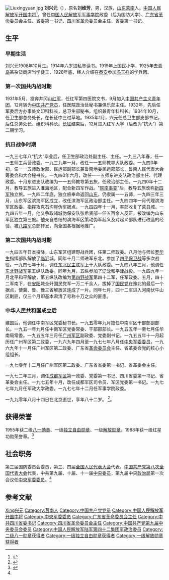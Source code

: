 {{Disputed|time=2015-01-14T13:21:17+00:00}}
[[File:Liuxingyuan.jpg|thumb]]
'''刘兴元'''（{{bd|1908年|10月|1990年|8月14日|catIdx=L}}），原名'''刘维芳'''，男，汉族，[[山东|山东]][[莒南|莒南]]人。[[中国人民解放军|中国人民解放军]][[中国人民解放军中将|开国中将]]<ref>{{Cite book|title=中国共产党历届中央委员大辞典(1921—2003)|author=中共中央组织部、中共中央党史研究室|publisher=中共党史出版社|year=2004|isbn=|location=北京|pages=}}</ref>，曾任[[中国人民解放军军事学院|中国人民解放军军事学院]]政委（后为国防大学）、[[广东省革命委员会|广东省革命委员会]]主任、省委第一书记、[[四川省革命委员会|四川省革命委员会]]主任、省委第一书记。

== 生平 ==
=== 早期生活 ===
刘兴元1908年10月生。1914年六岁进私塾读书。1919年上国民小学，1925年去[[青岛|青岛]]某杂货商店当学徒工，1928年底，经人介绍在[[泰安|泰安]]参加[[冯玉祥|冯玉祥]]的学兵团。

=== 第一次国共内战时期 ===
1931年5月，投奔井冈山[[红军|红军]]，任红军第四医院文书，9月加入[[中国共产主义青年团|中国共产主义青年团]]，12月转为[[中国共产党员|中国共产党员]]，任医院政治处秘书兼俱乐部主任。1932年，先后任军委后方办事处文印科科长，总卫生部秘书，组织兼青年科科长。1934年10月，任卫生部总务处长，在长征中三过草地。1935年1月，兴元任总卫生部支部书记，后任总务处长、组织科科长。[[长征|长征]]结束后，12月进入红军大学（后改为“抗大”）第二期学习。

=== 抗日战争时期 ===
一九三七年八“抗大”毕业后，任卫生部政治处副主任、主任。一九三八年春，任一一五师工兵营政委。一九三九年一月，改任一一五师教导大队政委。一九四0年初，任一一五师政治部、民运部副部长兼鲁南地委民运部部长、鲁南人民代表大会筹委会和大会秘书长。一九四0年六月，改任一一五师东进支队政治部主任、代理政委。十月东进支队改编为一一五师教导第五旅，任政治部主任。一九四0年十二月，教导五旅进入淮海地区，配合新四军作战。"[[皖南事变|皖南事变]]"后，教导五旅改称[[新四军|新四军]]独立旅。一九四二年底，独立旅奉命返回[[山东|山东]]，仍隶属一一五师，一九四三年三月，山东军区滨海军区成立，改任滨海军区政治部主任。一九四四年一月代理滨海军区政委、指挥攻克石沟崖伪军据点。一九四四年十一月，率部收复了[[莒县|莒县]]城。一九四五年一月，他又争取诸城伪保安队张希贤部一仟五百余人反正，被改编为山东军区独立第三旅。他亲自总结的滨海军区策动伪军起义及对起义部队进行改造的经验，被[[八路军|八路军]]总部转发，向全国各根据地推广。

=== 第二次国共内战时期 ===
一九四五年日本投降，山东军区组建野战兵团，任第二师政委。八月他与师长[[罗华生|罗华生]]指挥部队解放了[[临沂|临沂]]城。同年十月二师进军东北。参加了[[四平保卫战|四平保卫战]]等多次战役。一九四七年十月，调任[[东北民主联军|东北民主联军]]上干大队政委。一九四八年三月，他调任[[东北野战军|东北野战军]]第五纵队政委。同年九月，五纵参加了辽沈和平津战役。一九四九年一月北平和平解放，第五纵队改编为[[第四野战军|第四野战军]]第四十二军，任军政委。五月，四十二军南下，在[[安阳|安阳]]城全歼国民党军一万二千余人，拔掉了[[国民党|国民党]]在豫北的最后一个据点，使冀、鲁、豫三省解放区连成了一片。同年七月，四十二军进入河南伏牛山区剿匪，仅三个月即基本肃清了号称十万之众的匪患。

=== 中华人民共和国成立后 ===
建国后，他调任中南军区党委秘书长，一九五零年九月擔任中南军区干部部副部长。一九五一年九月任中南军区党委常委、干部部部长。一九五五年一至七月任华南局常委。一九五五年三月任[[广州军区|广州军区]]副政委、党委副书记。一九五五年十一月起历任广州军区第二政委，一九六九年四月至一九七七年八月任[[中央军委委员|中央军委委员]]，一九六九年十一月任广州军区第二政委、广东省[[革命委员会|革命委员会]]主任、省革委会党的核心小组组长。

一九七零年十二月任广州军区第二政委、广东省省委第一书记、省革委会主任。

一九七二年三月，调任[[成都军区|成都军区]]第一政委、党委第一书记、四川省委第一书记、省革委会主任。一九七五年十月，改任成都军区司令员、军区党委第一书记。一九七七年九月任军政大学政委。一九七七年十二月任军事学院政委。

一九九零年八月十四日在北京逝世，享年八十二岁。
<ref>{{cite web|title=刘兴元|url=http://cpc.people.com.cn/GB/64162/126778/130393/7586940.html|publisher=人民网|accessdate=2012-03-03|archive-date=2020-06-05|archive-url=https://web.archive.org/web/20200605004715/http://cpc.people.com.cn/GB/64162/126778/130393/7586940.html|dead-url=no}}</ref>。

== 获得荣誉 ==
1955年获二级[[八一勋章_(1955年)|八一勋章]]、一级[[独立自由勋章|独立自由勋章]]、一级[[解放勋章|解放勋章]]。1988年获一级红星功勋荣誉章。<ref name="中国人民解放军将帅名录">{{Cite book|title=中国人民解放军将帅名录|author=星火燎原编辑部|publisher=解放军出版社|year=2006|isbn=|location=北京|pages=}}</ref>

== 社会职务 ==
第三届国防委员会委员，第三、四届[[全国人民代表大会|全国人民代表大会]]代表，[[中国共产党第八次全国代表大会|中国共产党第八次全国代表大会]]代表，中共第九届、十届、十一届[[中央委员|中央委员]]，第九届中央[[政治局|政治局]]第一次会议任[[中央军委委员|中央军委委员]]。<ref name="中国人民解放军将帅名录"/>

== 参考文献 ==
{{reflist}}

{{start box}}
{{s-ppo|cpc}}
{{s-before|[[黄永胜|黄永胜]]}}
{{s-title|[[广东省革命委员会|广东省革命委员会]]党的核心小组组长|1969年11月—1970年12月}}
{{s-after|[[刘兴元|刘兴元]]|[[中国共产党广东省委员会|中国共产党广东省委员会]]第一书记}}
{{s-before|[[刘兴元|刘兴元]]|[[广东省革命委员会|广东省革命委员会]]党的核心小组组长}}
{{s-title|[[中国共产党广东省委员会|中国共产党广东省委员会]]第一书记|1970年12月—1972年3月}}
{{s-after|[[丁盛|丁盛]]}}
{{s-before|[[张国华_(1914年)|张国华]]}}
{{s-title|[[中国共产党四川省委员会|中国共产党四川省委员会]]第一书记|1972年3月—1975年10月}}
{{s-after|[[赵紫阳|赵紫阳]]}}
{{s-gov|prc}}
{{s-before|[[黄永胜|黄永胜]]}}
{{s-title|[[广东省革命委员会|广东省革命委员会]]主任|1969年6月—1972年3月}}
{{s-after|[[丁盛|丁盛]]}}
{{s-before|[[张国华_(1914年)|张国华]]}}
{{s-title|[[四川省革命委员会|四川省革命委员会]]主任|1972年3月—1975年10月}}
{{s-after|[[赵紫阳|赵紫阳]]}}
{{end box}}

{{中國人民解放軍開國中將}}
{{广东行政长官}}
{{中华人民共和国广东省地方领导人|nocat}}
{{四川行政长官}}
{{中华人民共和国四川省地方领导人|nocat}}

{{Authority control}}
{{DEFAULTSORT:Liu刘}}
[[Category:刘姓|Xing兴元]]
[[Category:莒南人|Category:莒南人]]
[[Category:中国共产党党员|Category:中国共产党党员]]
[[Category:中国人民解放军开国中将|Category:中国人民解放军开国中将]]
[[Category:中央军委委员|Category:中央军委委员]]
[[Category:广东省革命委员会主任|Category:广东省革命委员会主任]]
[[Category:中共四川省委书记|Category:中共四川省委书记]]
[[Category:四川省革命委员会主任|Category:四川省革命委员会主任]]
[[Category:中国共产党第九届中央委员会委员|Category:中国共产党第九届中央委员会委员]]
[[Category:中国人民解放军陆军第四十二集团军政治委员|Category:中国人民解放军陆军第四十二集团军政治委员]]
[[Category:二级八一勋章获得者|Category:二级八一勋章获得者]]
[[Category:一级独立自由勋章获得者|Category:一级独立自由勋章获得者]]
[[Category:一级解放勋章获得者|Category:一级解放勋章获得者]]